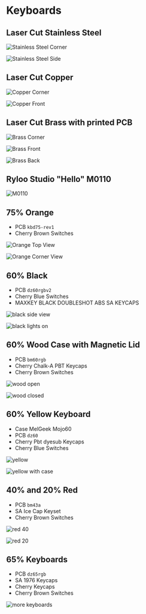 # Keyboards

## Laser Cut Stainless Steel

![Stainless Steel Corner](../images/keyboards/stainless1.jpeg)

<!-- ![Stainless Steel Front](../images/keyboards/stainless2.jpeg) -->

![Stainless Steel Side](../images/keyboards/stainless3.jpeg)

## Laser Cut Copper

![Copper Corner](../images/keyboards/copper1.jpeg)

![Copper Front](../images/keyboards/copper2.jpeg)

<!-- ![Copper Side](../images/keyboards/copper3.jpeg) -->

## Laser Cut Brass with printed PCB

![Brass Corner](../images/keyboards/brass1.jpeg)

![Brass Front](../images/keyboards/brass2.jpeg)

![Brass Back](../images/keyboards/brass3.jpeg)

## Ryloo Studio "Hello" M0110

![M0110](../images/keyboards/green-m0110.jpg)

## 75% Orange

- PCB `kbd75-rev1`
- Cherry Brown Switches

![Orange Top View](../images/keyboards/orange1.jpg)

![Orange Corner View](../images/keyboards/orange2.jpg)

## 60% Black

- PCB `dz60rgbv2`
- Cherry Blue Switches
- MAXKEY BLACK DOUBLESHOT ABS SA KEYCAPS

![black side view](../images/keyboards/black1.jpg)

![black lights on](../images/keyboards/black2.jpg)

## 60% Wood Case with Magnetic Lid

- PCB `bm60rgb`
- Cherry Chalk-A PBT Keycaps
- Cherry Brown Switches

![wood open](../images/keyboards/wood-open.jpeg)

![wood closed](../images/keyboards/wood-closed.jpeg)

## 60% Yellow Keyboard

- Case MelGeek Mojo60
- PCB `dz60`
- Cherry Pbt dyesub Keycaps
- Cherry Blue Switches

![yellow](../images/keyboards/yellow.jpeg)

![yellow with case](../images/keyboards/yellow-case.jpeg)

## 40% and 20% Red

- PCB `bm43a`
- SA Ice Cap Keyset
- Cherry Brown Switches

![red 40](../images/keyboards/red-40.jpeg)

![red 20](../images/keyboards/red-20.jpeg)

## 65% Keyboards

- PCB `dz65rgb`
- SA 1976 Keycaps
- Cherry Keycaps
- Cherry Brown Switches

![more keyboards](../images/keyboards/1976.jpeg)
